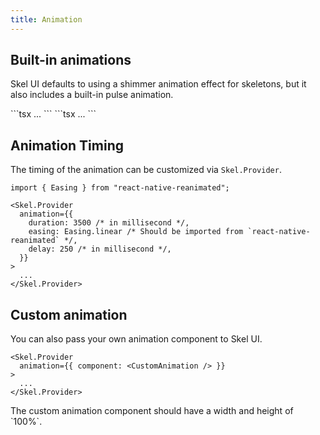 ```yaml
---
title: Animation
---
```



## Built-in animations
Skel UI defaults to using a shimmer animation effect for skeletons, but it also includes a built-in pulse animation.

<Portal>
  <Animations />
</Portal>
<div className="flex [&>*]:flex-1 [&>*]:m-0 divide-x border rounded-b-lg [&_*]:border-0 [&_*]:rounded-none">
    ```tsx
    <Skel.Provider> ... </Skel.Provider>
    ```
    ```tsx
    <Skel.Provider skelUIPulse> ... </Skel.Provider>
    ```
</div>

## Animation Timing
The timing of the animation can be customized via `Skel.Provider`.
```tsx title="App.tsx"
import { Easing } from "react-native-reanimated";

<Skel.Provider
  animation={{
    duration: 3500 /* in millisecond */,
    easing: Easing.linear /* Should be imported from `react-native-reanimated` */,
    delay: 250 /* in millisecond */,
  }}
>
  ...
</Skel.Provider>
```

## Custom animation
You can also pass your own animation component to Skel UI.

```tsx title="App.tsx"
<Skel.Provider
  animation={{ component: <CustomAnimation /> }}
>
  ...
</Skel.Provider>
```

<Message>
    The custom animation component should have a width and height of `100%`.
</Message>
